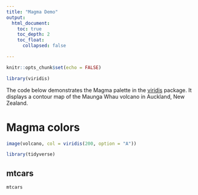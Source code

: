 ```yaml
---
title: "Magma Demo"
output:
  html_document:
    toc: true
    toc_depth: 2
    toc_float: 
      collapsed: false

---
```


```r
knitr::opts_chunk$set(echo = FALSE)
```

```r
library(viridis)
```

The code below demonstrates the Magma palette in the [viridis](https://github.com/sjmgarnier/viridis) package. It displays a contour map of the Maunga Whau volcano in Auckland, New Zealand.

# Magma colors

```r
image(volcano, col = viridis(200, option = "A"))
```
```r
library(tidyverse)
```

## mtcars

```r
mtcars
```

